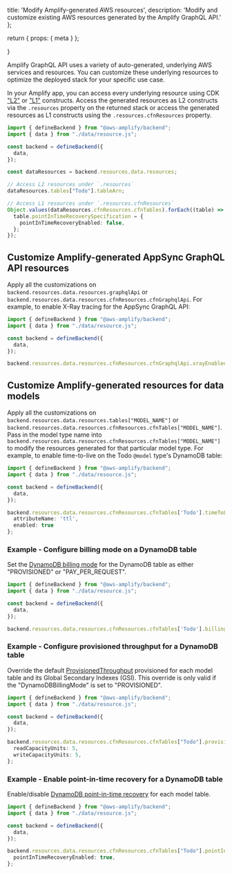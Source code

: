   title: 'Modify Amplify-generated AWS resources',
  description:
    'Modify and customize existing AWS resources generated by the Amplify GraphQL API.'
};

  return {
    props: {
      meta
    }
  };

}

Amplify GraphQL API uses a variety of auto-generated, underlying AWS services and resources. You can customize these underlying resources to optimize the deployed stack for your specific use case.


In your Amplify app, you can access every underlying resource using CDK ["L2"](https://docs.aws.amazon.com/cdk/v2/guide/constructs.html#constructs_using) or ["L1"](https://docs.aws.amazon.com/cdk/v2/guide/constructs.html#constructs_l1_using) constructs. Access the generated resources as L2 constructs via the `.resources` property on the returned stack or access the generated resources as L1 constructs using the `.resources.cfnResources` property.

```ts
import { defineBackend } from "@aws-amplify/backend";
import { data } from "./data/resource.js";

const backend = defineBackend({
  data,
});

const dataResources = backend.resources.data.resources;

// Access L2 resources under `.resources`
dataResources.tables["Todo"].tableArn;

// Access L1 resources under `.resources.cfnResources`
Object.values(dataResources.cfnResources.cfnTables).forEach((table) => {
  table.pointInTimeRecoverySpecification = {
    pointInTimeRecoveryEnabled: false,
  };
});
```

## Customize Amplify-generated AppSync GraphQL API resources


Apply all the customizations on `backend.resources.data.resources.graphqlApi` or `backend.resources.data.resources.cfnResources.cfnGraphqlApi`. For example, to enable X-Ray tracing for the AppSync GraphQL API:

```ts
import { defineBackend } from "@aws-amplify/backend";
import { data } from "./data/resource.js";

const backend = defineBackend({
  data,
});

backend.resources.data.resources.cfnResources.cfnGraphqlApi.xrayEnabled = true;
```

## Customize Amplify-generated resources for data models


Apply all the customizations on `backend.resources.data.resources.tables["MODEL_NAME"]` or `backend.resources.data.resources.cfnResources.cfnTables["MODEL_NAME"]`. Pass in the model type name into `backend.resources.data.resources.cfnResources.cfnTables["MODEL_NAME"]` to modify the resources generated for that particular model type. For example, to enable time-to-live on the Todo `@model` type's DynamoDB table:

```ts
import { defineBackend } from "@aws-amplify/backend";
import { data } from "./data/resource.js";

const backend = defineBackend({
  data,
});

backend.resources.data.resources.cfnResources.cfnTables['Todo'].timeToLiveSpecification = {
  attributeName: 'ttl',
  enabled: true
};
```

### Example - Configure billing mode on a DynamoDB table

Set the [DynamoDB billing mode](https://docs.aws.amazon.com/AWSCloudFormation/latest/UserGuide/aws-resource-dynamodb-table.html#cfn-dynamodb-table-billingmode) for the DynamoDB table as either "PROVISIONED" or "PAY_PER_REQUEST".


```ts
import { defineBackend } from "@aws-amplify/backend";
import { data } from "./data/resource.js";

const backend = defineBackend({
  data,
});

backend.resources.data.resources.cfnResources.cfnTables['Todo'].billingMode = 'PAY_PER_REQUEST';
```

### Example - Configure provisioned throughput for a DynamoDB table

Override the default [ProvisionedThroughput](https://docs.aws.amazon.com/AWSCloudFormation/latest/UserGuide/aws-resource-dynamodb-table.html#cfn-dynamodb-table-provisionedthroughput) provisioned for each model table and its Global Secondary Indexes (GSI). This override is only valid if the "DynamoDBBillingMode" is set to "PROVISIONED".

```ts
import { defineBackend } from "@aws-amplify/backend";
import { data } from "./data/resource.js";

const backend = defineBackend({
  data,
});

backend.resources.data.resources.cfnResources.cfnTables["Todo"].provisionedThroughput = {
  readCapacityUnits: 5,
  writeCapacityUnits: 5,
};
```

### Example - Enable point-in-time recovery for a DynamoDB table

Enable/disable [DynamoDB point-in-time recovery](https://docs.aws.amazon.com/AWSCloudFormation/latest/UserGuide/aws-properties-dynamodb-table-pointintimerecoveryspecification.html) for each model table.


```ts
import { defineBackend } from "@aws-amplify/backend";
import { data } from "./data/resource.js";

const backend = defineBackend({
  data,
});

backend.resources.data.resources.cfnResources.cfnTables["Todo"].pointInTimeRecoverySpecification = {
  pointInTimeRecoveryEnabled: true,
};
```
